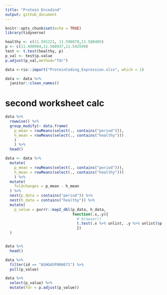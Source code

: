 ```yaml
---
title: "Protein Encodind"
output: github_document
---
```


```r
knitr::opts_chunk$set(echo = TRUE)
library(tidyverse)
```


```r
healthy <- c(11.591221,	11.596078,11.580405)
p <- c(11.490904,11.560937,11.542599)
test <- t.test(healthy, p)
p_val <- test$p.value
p.adjust(p_val,method="fdr")
```

```r
data <-rio::import("ProteinCoding_Expression.xlsx", which = 1)

data <- data %>% 
  janitor::clean_names()
```

# second worksheet calc
```r
data %>% 
  rowwise() %>% 
  group_modify(~ data.frame(    
    p_mean = rowMeans(select(., contains("period"))),
    h_mean = rowMeans(select(., contains("healthy")))
    )
    ) %>% 
  head()
```

```r
data <- data %>% 
  mutate(
    p_mean = rowMeans(select(., contains("period"))),
    h_mean = rowMeans(select(., contains("healthy")))
    ) %>% 
  mutate(
    foldchanges = p_mean - h_mean
  ) %>% 
  nest(p_data = contains("period")) %>% 
  nest(h_data = contains("healthy")) %>%
  mutate(
    p_value = purrr::map2_dbl(p_data, h_data, 
                              function(.x,.y){
                                # browser()
                                t.test(.x %>% unlist, .y %>% unlist)$p.value
                                })
  )


data %>% 
  head()
```

```r
data %>% 
  filter(id == "ASHGA5P000671") %>% 
  pull(p_value)
```


```r
data %>%
  select(p_value) %>% 
  mutate(fdr = p.adjust(p_value))
```


